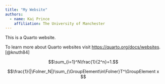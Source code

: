 ```yaml
---
title: "My Website"
authors:
  - name: Kai Prince
    affiliation: The University of Manchester
---
```


This is a Quarto website.

To learn more about Quarto websites visit <https://quarto.org/docs/websites>.[@knuth84]

$$\sum_{i=1}^N\frac{1}{2^n}=1.$$

$$\frac{1}{|\Folner_N|}\sum_{\GroupElement\in\Folner}T^\GroupElement x $$